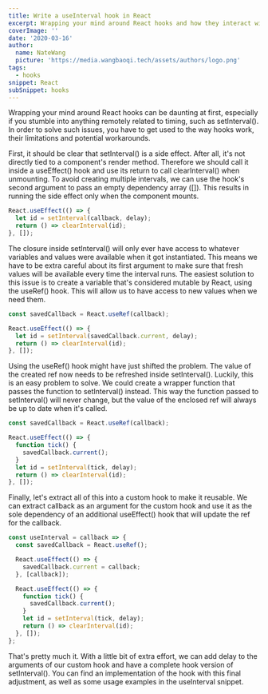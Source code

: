 ```yaml
---
title: Write a useInterval hook in React
excerpt: Wrapping your mind around React hooks and how they interact with setInterval() can be difficult. Here's a guide to get you started.
coverImage: ''
date: '2020-03-16'
author:
  name: NateWang
  picture: 'https://media.wangbaoqi.tech/assets/authors/logo.png'
tags:
  - hooks
snippet: React
subSnippet: hooks
---
```



Wrapping your mind around React hooks can be daunting at first, especially if you stumble into anything remotely related to timing, such as setInterval(). In order to solve such issues, you have to get used to the way hooks work, their limitations and potential workarounds.

First, it should be clear that setInterval() is a side effect. After all, it's not directly tied to a component's render method. Therefore we should call it inside a useEffect() hook and use its return to call clearInterval() when unmounting. To avoid creating multiple intervals, we can use the hook's second argument to pass an empty dependency array ([]). This results in running the side effect only when the component mounts.

```jsx
React.useEffect(() => {
  let id = setInterval(callback, delay);
  return () => clearInterval(id);
}, []);
```

The closure inside setInterval() will only ever have access to whatever variables and values were available when it got instantiated. This means we have to be extra careful about its first argument to make sure that fresh values will be available every time the interval runs. The easiest solution to this issue is to create a variable that's considered mutable by React, using the useRef() hook. This will allow us to have access to new values when we need them.

```jsx
const savedCallback = React.useRef(callback);

React.useEffect(() => {
  let id = setInterval(savedCallback.current, delay);
  return () => clearInterval(id);
}, []);
```

Using the useRef() hook might have just shifted the problem. The value of the created ref now needs to be refreshed inside setInterval(). Luckily, this is an easy problem to solve. We could create a wrapper function that passes the function to setInterval() instead. This way the function passed to setInterval() will never change, but the value of the enclosed ref will always be up to date when it's called.

```jsx
const savedCallback = React.useRef(callback);

React.useEffect(() => {
  function tick() {
    savedCallback.current();
  }
  let id = setInterval(tick, delay);
  return () => clearInterval(id);
}, []);
```

Finally, let's extract all of this into a custom hook to make it reusable. We can extract callback as an argument for the custom hook and use it as the sole dependency of an additional useEffect() hook that will update the ref for the callback.

```jsx
const useInterval = callback => {
  const savedCallback = React.useRef();

  React.useEffect(() => {
    savedCallback.current = callback;
  }, [callback]);

  React.useEffect(() => {
    function tick() {
      savedCallback.current();
    }
    let id = setInterval(tick, delay);
    return () => clearInterval(id);
  }, []);
};
```

That's pretty much it. With a little bit of extra effort, we can add delay to the arguments of our custom hook and have a complete hook version of setInterval(). You can find an implementation of the hook with this final adjustment, as well as some usage examples in the useInterval snippet.